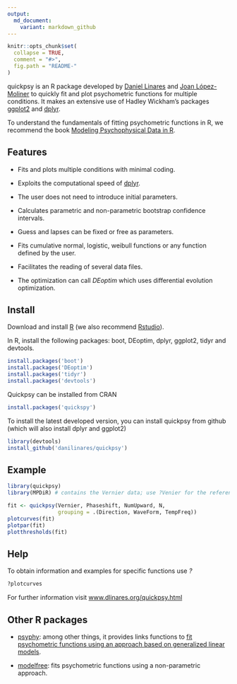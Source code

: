 ```yaml
---
output:
  md_document:
    variant: markdown_github
---
```


<!-- README.md is generated from README.Rmd. Please edit that file -->

```r
knitr::opts_chunk$set(
  collapse = TRUE,
  comment = "#>",
  fig.path = "README-"
)
```

quickpsy is an R package developed by [Daniel Linares](http://www.dlinares.org) and [Joan López-Moliner](http://www.ub.edu/viscagroup/joan/) to quickly fit and plot psychometric functions for multiple conditions. It makes an extensive use of  Hadley Wickham's packages [ggplot2](http://ggplot2.org/) and [dplyr](http://cran.r-project.org/web/packages/dplyr/index.html).
 
To understand the fundamentals of fitting psychometric functions in R, we recommend the book [Modeling Psychophysical Data in R](http://www.springer.com/gp/book/9781461444749).

## Features

- Fits and plots multiple conditions with minimal coding.

- Exploits the computational speed of [dplyr](http://cran.r-project.org/web/packages/dplyr/index.html).
  
- The user does not need to introduce initial parameters.
  
- Calculates parametric and non-parametric bootstrap confidence intervals. 
  
- Guess and lapses can be fixed or free as parameters. 
 
- Fits cumulative normal, logistic, weibull functions or any function defined by the user. 
  
- Facilitates the reading of several data files.
  
- The optimization can call *DEoptim* which uses differential evolution optimization.  
  
## Install

Download and install [R](http://cran.rstudio.com) (we also recommend [Rstudio](http://www.rstudio.com/)).

In R, install the following packages: boot, DEoptim, dplyr, ggplot2, tidyr and devtools.
```R
install.packages('boot')
install.packages('DEoptim')
install.packages('tidyr')
install.packages('devtools')
```

Quickpsy can be installed from CRAN
```R
install.packages('quickspy')
```

To install the latest developed version, you can install quickpsy from github
(which will also install dplyr and ggplot2) 
```R
library(devtools)
install_github('danilinares/quickpsy')
```

## Example

```R 
library(quickpsy)
library(MPDiR) # contains the Vernier data; use ?Venier for the reference

fit <- quickpsy(Vernier, Phaseshift, NumUpward, N, 
                grouping = .(Direction, WaveForm, TempFreq))
plotcurves(fit)
plotpar(fit)
plotthresholds(fit)
```

## Help 

To obtain information and examples for specific functions use *?*
```R
?plotcurves
```

For further information visit [www.dlinares.org/quickpsy.html](http://www.dlinares.org/quickpsy.html)

## Other R packages

* [psyphy](http://cran.r-project.org/web/packages/psyphy/index.html): among other things, it provides links functions to [fit psychometric functions using an approach based on  generalized linear models](http://www.dlinares.org/psychopract.html#fitting-using-generalized-linear-models). 

* [modelfree](http://personalpages.manchester.ac.uk/staff/d.h.foster/software-modelfree/latest/home): fits psychometric functions using a non-parametric approach.






